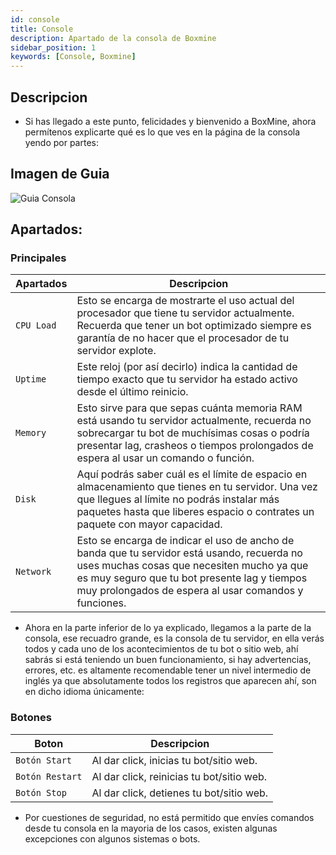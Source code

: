 ```yaml
---
id: console
title: Console
description: Apartado de la consola de Boxmine
sidebar_position: 1
keywords: [Console, Boxmine]
---
```


## Descripcion

- Si has llegado a este punto, felicidades y bienvenido a BoxMine, ahora permítenos explicarte qué es lo que ves en la página de la consola yendo por partes:

## Imagen de Guia

<img src='img/panel/console.png' alt='Guia Consola' />

## Apartados:

### Principales

| Apartados        | Descripcion                  |
| --------------- | ------------------------------ |
| `CPU Load` | Esto se encarga de mostrarte el uso actual del procesador que tiene tu servidor actualmente. Recuerda que tener un bot optimizado siempre es garantía de no hacer que el procesador de tu servidor explote.        |
| `Uptime` | Este reloj (por así decirlo) indica la cantidad de tiempo exacto que tu servidor ha estado activo desde el último reinicio. |
| `Memory`    | Esto sirve para que sepas cuánta memoria RAM está usando tu servidor actualmente, recuerda no sobrecargar tu bot de muchísimas cosas o podría presentar lag, crasheos o tiempos prolongados de espera al usar un comando o función.  |
| `Disk`  | Aquí podrás saber cuál es el límite de espacio en almacenamiento que tienes en tu servidor. Una vez que llegues al límite no podrás instalar más paquetes hasta que liberes espacio o contrates un paquete con mayor capacidad.         |
| `Network`  | Esto se encarga de indicar el uso de ancho de banda que tu servidor está usando, recuerda no uses muchas cosas que necesiten mucho ya que es muy seguro que tu bot presente lag y tiempos muy prolongados de espera al usar comandos y funciones.         |

- Ahora en la parte inferior de lo ya explicado, llegamos a la parte de la consola, ese recuadro grande, es la consola de tu servidor, en ella verás todos y cada uno de los acontecimientos de tu bot o sitio web, ahí sabrás si está teniendo un buen funcionamiento, si hay advertencias, errores, etc. es altamente recomendable tener un nivel intermedio de inglés ya que absolutamente todos los registros que aparecen ahí, son en dicho idioma únicamente:

### Botones

| Boton        | Descripcion                                                  |
| ------------------ | ----------------------------------------------------------- |
| `Botón Start`  | Al dar click, inicias tu bot/sitio web. |
| `Botón Restart`      | Al dar click, reinicias tu bot/sitio web.            |
| `Botón Stop` | Al dar click, detienes tu bot/sitio web.         |

- Por cuestiones de seguridad, no está permitido que envíes comandos desde tu consola en la mayoria de los casos, existen algunas excepciones con algunos sistemas o bots.
